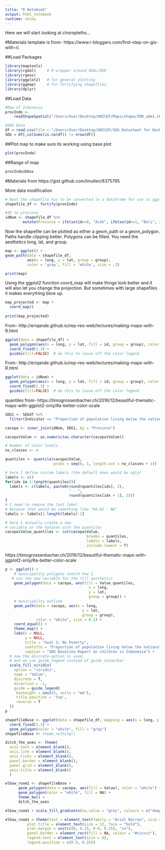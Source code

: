 ```yaml
---
title: "R Notebook"
output: html_notebook
runtime: shiny
---
```


Here we will start looking at choropleths...

#Materials template is from- https://www.r-bloggers.com/first-step-on-gis-with-r/.  

##Load Packages
```r
library(maptools)
library(rgdal)     # R wrapper around GDAL/OGR
library(rgeos)
library(ggplot2)   # for general plotting
library(ggmap)     # for fortifying shapefiles
library(dplyr)
```

##Load Data
```r
#Map of Indonesia
provIndo <- 
    readShapeSpatial("/Users/User/Desktop/UNICEF/Maps/shape/IDN_adm1.shp")

#SDG Data
df = read.csv(file = "/Users/User/Desktop/UNICEF/SDG Datasheet for Dashboard Development v2.csv", sep=",")
SDG = df[,colSums(is.na(df)) != nrow(df)]
```

##Plot map to make sure its working using base plot
```r
plot(provIndo)
```

##Range of map
```r
provIndo@bbox
```

#Materials from https://gist.github.com/lmullen/8375785

More data modification

```r
# Next the shapefile has to be converted to a dataframe for use in ggplot2
shapefile_df <- fortify(provIndo)

#ID to province
idNum <- shapefile_df %>% 
        mutate(Province = ifelse(id==0, "Aceh", ifelse(id==1, "Bali", ifelse(id==3, "Banten", ifelse(id==4, "Bengkulu", ifelse(id==33, "DI Yogyakarta", ifelse(id==7, "DKI Jakarta", ifelse(id==5, "Gorontalo", ifelse(id==8, "Jambi", ifelse(id==9, "Jawa Barat", ifelse(id==10, "Jawa Tengah", ifelse(id==11, "Jawa Timur", ifelse(id==12, "Kalimantan Barat", ifelse(id==13, "Kalimantan Selatan", ifelse(id==14, "Kalimantan Tengah", ifelse(id==15, "Kalimantan Timur", ifelse(id==16, "Kalimantan Utara", ifelse(id==2, "Kepulauan Bangka Belitung", ifelse(id==17, "Kepulauan Riau", ifelse(id==18, "Lampung", ifelse(id==20, "Maluku", ifelse(id==19, "Maluku Utara", ifelse(id==21, "Nusa Tenggara Barat", ifelse(id==22, "Nusa Tenggara Timur", ifelse(id==23, "Papua", ifelse(id==6, "Papua Barat", ifelse(id==24, "Riau", ifelse(id==25, "Sulawesi Barat", ifelse(id==26, "Sulawesi Selatan", ifelse(id==27, "Sulawesi Tengah", ifelse(id==28, "Sulawesi Tenggara", ifelse(id==29, "Sulawesi Utara", ifelse(id==30, "Sumatera Barat", ifelse(id==31, "Sumatera Selatan", "Sumatera Utara"))))))))))))))))))))))))))))))))))
```

Now the shapefile can be plotted as either a geom_path or a geom_polygon. Paths handle clipping better. Polygons can be filled. You need the aesthetics long, lat, and group.

```r
map <- ggplot() +
geom_path(data = shapefile_df, 
          aes(x = long, y = lat, group = group),
          color = 'gray', fill = 'white', size = .2)

print(map) 
```

Using the ggplot2 function coord_map will make things look better and it will also let you change the projection. But sometimes with large shapefiles it makes everything blow up.

```r
map_projected <- map +
  coord_map()
  
print(map_projected)
```

From- http://eriqande.github.io/rep-res-web/lectures/making-maps-with-R.html

```r
ggplot(data = shapefile_df) + 
  geom_polygon(aes(x = long, y = lat, fill = id, group = group), color = "white") + 
  coord_fixed(1.3) +
  guides(fill=FALSE)  # do this to leave off the color legend
```


From- http://eriqande.github.io/rep-res-web/lectures/making-maps-with-R.html

```r
ggplot(data = idNum) + 
  geom_polygon(aes(x = long, y = lat, fill = id, group = group), color = "white") + 
  coord_fixed(1.3) +
  guides(fill=FALSE)  # do this to leave off the color legend
```

quantiles from- https://timogrossenbacher.ch/2016/12/beautiful-thematic-maps-with-ggplot2-only/#a-better-color-scale

```r
SDG1 <- SDGdf %>%
  filter(Indicator == "Proportion of population living below the national poverty line", Level == "Provincial")

cacopa <- inner_join(idNum, SDG1, by = "Province")

cacopa$Value <- as.numeric(as.character(cacopa$Value))

# Number of color levels
no_classes <- 4

quantiles <- quantile(cacopa$Value, 
                      probs = seq(0, 1, length.out = no_classes + 1))

# here I define custom labels (the default ones would be ugly)
labels <- c()
for(idx in 1:length(quantiles)){
  labels <- c(labels, paste0(round(quantiles[idx], 2), 
                             " - ", 
                             round(quantiles[idx + 1], 2)))
}
# I need to remove the last label 
# because that would be something like "66.62 - NA"
labels <- labels[1:length(labels)-1]

# here I actually create a new 
# variable on the dataset with the quantiles
cacopa$Value_quantiles <- cut(cacopa$Value, 
                                     breaks = quantiles, 
                                     labels = labels, 
                                     include.lowest = T)
```

https://timogrossenbacher.ch/2016/12/beautiful-thematic-maps-with-ggplot2-only/#a-better-color-scale

```r
p <- ggplot() +
    # municipality polygons (watch how I 
   # use the new variable for the fill aesthetic)
    geom_polygon(data = cacopa, aes(fill = Value_quantiles, 
                                      x = long, 
                                      y = lat, 
                                      group = group)) +
    # municipality outline
    geom_path(data = cacopa, aes(x = long, 
                                   y = lat, 
                                   group = group), 
              color = "white", size = 0.1) +
    coord_equal() +
    theme_map() +
    labs(x = NULL, 
         y = NULL, 
         title = "Goal 1: No Poverty", 
         subtitle = "Proportion of population living below the national poverty line", 
         caption = "SDG Baseline Report on children in Indonesia") +
  # now the discrete-option is used, 
  # and we use guide_legend instead of guide_colourbar
  scale_fill_viridis(
    option = "viridis",
    name = "Value",
    discrete = T,
    direction = -1,
    guide = guide_legend(
     keyheight = unit(5, units = "mm"),
     title.position = 'top',
     reverse = T
  ))
p
```



```r
shapefileBase <- ggplot(data = shapefile_df, mapping = aes(x = long, y = lat, group = group)) + 
  coord_fixed(1.3) + 
  geom_polygon(color = "white", fill = "gray")
shapefileBase #+ theme_nothing()
```


```r
ditch_the_axes <- theme(
  axis.text = element_blank(),
  axis.line = element_blank(),
  axis.ticks = element_blank(),
  panel.border = element_blank(),
  panel.grid = element_blank(),
  axis.title = element_blank()
  )

elbow_room1 <- shapefileBase + 
      geom_polygon(data = cacopa, aes(fill = Value), color = "white") +
      geom_polygon(color = "white", fill = NA) +
      theme_bw() +
      ditch_the_axes

elbow_room1 + scale_fill_gradientn(na.value = "grey", colours = c("deepskyblue3", "orange3","red4", "chocolate4"))

elbow_room1 = theme(text = element_text(family = "Arial Narrow", size = 8),
          plot.title = element_text(size = 12, face = "bold"),
          plot.margin = unit(c(0, 0.25, 0.0, 0.25), "in"),
          panel.border = element_rect(fill = NA, colour = "#cccccc"),
          legend.text = element_text(size = 8),
          legend.position = c(0.9, 0.25))
```

